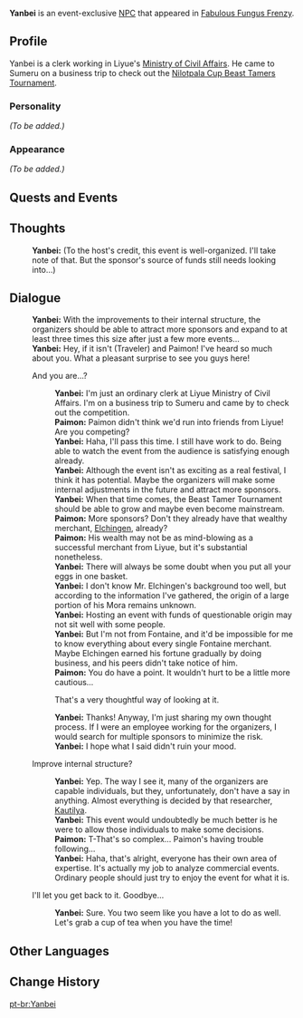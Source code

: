 {{Meta
|missing_NPC_profile  = yes
}}
{{Character Infobox
|type             = Event NPC
|image            = NPC Yanbei.png
|region           = Liyue
|location         = Sumeru
|affiliation      = Ministry of Civil Affairs
|title            = Audience

|ancestry         = <!-- Clan/family -->
|father           = 
|mother           = 
|spouse           = 
|sibling          = 
|child            = 
|relative         = 

|voiceEN          = 
|voiceCN          = 
|voiceJP          = 
}}
'''Yanbei''' is an event-exclusive [[NPC]] that appeared in [[Fabulous Fungus Frenzy]].
<!--
==Location== Next to wisdom orb stand
{{subst:#tag:gallery|
NPC Location {{subst:PAGENAME}}.png{{subst:!}}{{subst:PAGENAME}}'s location
NPC Location {{subst:PAGENAME}} Context.png{{subst:!}}Additional context
}}
-->
==Profile==
<!--Detailed story/lore information goes here.-->
Yanbei is a clerk working in Liyue's [[Ministry of Civil Affairs]]. He came to Sumeru on a business trip to check out the [[Nilotpala Cup Beast Tamers Tournament]].

===Personality===
''(To be added.)''

===Appearance===
<!--Keep appearance section short and concise. Limit to 2 paragraphs with 3-4 sentences each.-->
''(To be added.)''

==Quests and Events==
{{Quests and Events}}

==Thoughts==
{{All Schemes to Know Explanation|name=Yanbei}}
{{Dialogue start}}
:{{A|Vo dialog eqpm001 yanbei 01.ogg}} '''Yanbei:''' (To the host's credit, this event is well-organized. I'll take note of that. But the sponsor's source of funds still needs looking into...)
{{Dialogue end}}

==Dialogue==
{{Dialogue start}}
:'''Yanbei:''' With the improvements to their internal structure, the organizers should be able to attract more sponsors and expand to at least three times this size after just a few more events...
:'''Yanbei:''' Hey, if it isn't (Traveler) and Paimon! I've heard so much about you. What a pleasant surprise to see you guys here!
:{{DIcon}} And you are...?
::'''Yanbei:''' I'm just an ordinary clerk at Liyue Ministry of Civil Affairs. I'm on a business trip to Sumeru and came by to check out the competition.
::'''Paimon:''' Paimon didn't think we'd run into friends from Liyue! Are you competing?
::'''Yanbei:''' Haha, I'll pass this time. I still have work to do. Being able to watch the event from the audience is satisfying enough already.
::'''Yanbei:''' Although the event isn't as exciting as a real festival, I think it has potential. Maybe the organizers will make some internal adjustments in the future and attract more sponsors.
::'''Yanbei:''' When that time comes, the Beast Tamer Tournament should be able to grow and maybe even become mainstream.
::'''Paimon:''' More sponsors? Don't they already have that wealthy merchant, [[Elchingen]], already?
::'''Paimon:''' His wealth may not be as mind-blowing as a successful merchant from Liyue, but it's substantial nonetheless.
::'''Yanbei:''' There will always be some doubt when you put all your eggs in one basket.
::'''Yanbei:''' I don't know Mr. Elchingen's background too well, but according to the information I've gathered, the origin of a large portion of his Mora remains unknown.
::'''Yanbei:''' Hosting an event with funds of questionable origin may not sit well with some people.
::'''Yanbei:''' But I'm not from Fontaine, and it'd be impossible for me to know everything about every single Fontaine merchant. Maybe Elchingen earned his fortune gradually by doing business, and his peers didn't take notice of him.
::'''Paimon:''' You do have a point. It wouldn't hurt to be a little more cautious...
::{{DIcon}} That's a very thoughtful way of looking at it.
::'''Yanbei:''' Thanks! Anyway, I'm just sharing my own thought process. If I were an employee working for the organizers, I would search for multiple sponsors to minimize the risk.
::'''Yanbei:''' I hope what I said didn't ruin your mood.
:{{DIcon}} Improve internal structure?
::'''Yanbei:''' Yep. The way I see it, many of the organizers are capable individuals, but they, unfortunately, don't have a say in anything. Almost everything is decided by that researcher, [[Kautilya]].
::'''Yanbei:''' This event would undoubtedly be much better is he were to allow those individuals to make some decisions.
::'''Paimon:''' T-That's so complex... Paimon's having trouble following...
::'''Yanbei:''' Haha, that's alright, everyone has their own area of expertise. It's actually my job to analyze commercial events. Ordinary people should just try to enjoy the event for what it is.
:{{DIcon}} I'll let you get back to it. Goodbye...
::'''Yanbei:''' Sure. You two seem like you have a lot to do as well. Let's grab a cup of tea when you have the time!
{{Dialogue end}}
<!--
==Trivia==
* 
-->
==Other Languages==
{{Other Languages
|default_hidden = 1
|en      = Yanbei
|zhs     = 严备
|zhs_rm  = Yánbèi
|zht     = 嚴備
|zht_rm  = Yánbèi
|ja      = 厳備
|ja_rm   = Genbi{{Assumed}}
|ko      = 엄비
|ko_rm   = Eombi
|es      = Yanbei
|fr      = Yanbei
|ru      = Янь Бэй
|th      = Yanbei
|vi      = Yanbei
|de      = Yanbei
|id      = Yanbei
|pt      = Yanbei
}}

==Change History==
{{Change History|3.2}}
<!--
==References==
{{Reflist}}
-->
[[pt-br:Yanbei]]